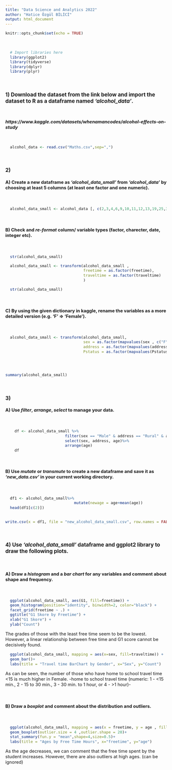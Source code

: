---
title: "Data Science and Analytics 2022"
author: "Hatice Özgül BİLİCİ"
output: html_document
---

<style type="text/css">
  body{
  font-size: 11pt;
}
</style>

```{r setup, include=FALSE}
knitr::opts_chunk$set(echo = TRUE)
```

<!--IMPORTANT!!!!! Please fill out the sections that say:"write your code here"-->
<!--6. For every step above, write down one or two sentences description-->

<br>

```{r echo=T, results='hide', warning=FALSE, message=FALSE}
  
  # Import libraries here
  library(ggplot2)
  library(tidyverse)
  library(dplyr)
  library(plyr)
```

<br>

### 1) Download the dataset from the link below and import the dataset to R as a dataframe named ***'alcohol_data'***.

<br>

***https://www.kaggle.com/datasets/whenamancodes/alcohol-effects-on-study***

<br>
```{r}
  alcohol_data <- read.csv("Maths.csv",sep=",")
```

<br>

### 2)

#### A) Create a new dataframe as ***'alcohol_data_small'*** from ***'alcohol_data'*** by choosing at least 5 columns (at least one factor and one numeric). 

<br>

```{r}
  alcohol_data_small <- alcohol_data [, c(2,3,4,6,9,10,11,12,13,19,25,31)]
```

<br>

#### B) Check and ***re-format*** column/ variable types (factor, charecter, date, integer etc).

<br>

```{r}
  str(alcohol_data_small)
```

```{r}
  alcohol_data_small <- transform(alcohol_data_small ,
                                  freetime = as.factor(freetime),
                                  traveltime = as.factor(traveltime)
                                  )
```

```{r} 
  str(alcohol_data_small)

```
<br>

#### C) By using the given dictionary in kaggle, rename the variables as a more detailed version (e.g. 'F' => 'Female').

<br>
```{r}
  alcohol_data_small <- transform(alcohol_data_small,
                                  sex = as.factor(mapvalues(sex , c("F","M") , c("Female" , "Male"))),
                                  address = as.factor(mapvalues(address , c("U","R") , c("Urban" , "Rural"))),
                                  Pstatus = as.factor(mapvalues(Pstatus , c("T", "A") , c("Together", "Apart"))))
                                  
                                  
                                  
```

```{r}
summary(alcohol_data_small)
```
<br>

### 3) 

#### A) Use ***filter***, ***arrange***, ***select*** to manage your data.
<br>

```{r}
    df <- alcohol_data_small %>% 
                          filter(sex == "Male" & address == "Rural" & age>15)%>%
                          select(sex, address, age)%>%
                          arrange(age)
    df
```


<br>

#### B) Use ***mutate*** or ***transmute*** to create a new dataframe and save it as ***'new_data.csv'*** in your current working directory.

<br>

```{r}
  df1 <- alcohol_data_small%>%
                              mutate(newage = age+mean(age))
  head(df1[c(2)])
  
```
```{r}
write.csv(x = df1, file = "new_alcohol_data_small.csv", row.names = FALSE)
```
<br>

### 4) Use ***'alcohol_data_small'*** dataframe and ggplot2 library to draw the following plots.

<br>

#### A) Draw a ***histogram*** and a ***bar chart*** for any variables and comment about shape and frequency. 

<br>



```{r}
  ggplot(alcohol_data_small, aes(G1, fill=freetime)) + 
  geom_histogram(position="identity", binwidth=2, color="black") +
  facet_grid(freetime ~ .) + 
  ggtitle("G1 Skore by Freetime") +
  xlab("G1 Skore") + 
  ylab("Count")

```

The grades of those with the least free time seem to be the lowest. However, a linear relationship between free time and G1 score cannot be decisively found.

```{r}

  
  ggplot(alcohol_data_small, mapping = aes(x=sex, fill=traveltime)) + 
  geom_bar()+
  labs(title = "Travel time BarChart by Gender", x="Sex", y="Count")
```
As can be seen, the number of those who have home to school travel time <15 is much higher in Female.
-home to school travel time (numeric: 1 - <15 min., 2 - 15 to 30 min., 3 - 30 min. to 1 hour, or 4 - >1 hour)-

<br>

#### B) Draw a ***boxplot*** and comment about the distribution and outliers. 

<br>


```{r ,warning=FALSE}
  ggplot(alcohol_data_small, mapping = aes(x = freetime, y = age , fill=freetime)) + 
  geom_boxplot(outlier.size = 4 ,outlier.shape = 20)+
  stat_summary(fun.y = "mean",shape=4,size=0.5)+
  labs(title = "Ages by Free Time Hours", x="freetime", y="age")
```

As the age decreases, we can comment that the free time spent by the student increases. However, there are also outliers at high ages. (can be ignored)

<br>
<br>